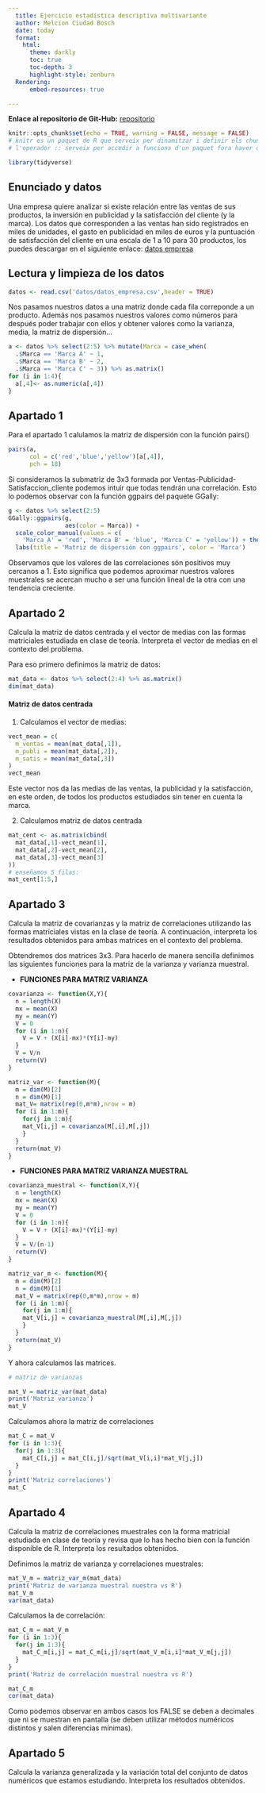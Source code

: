 ```yaml
---
  title: Ejercicio estadística descriptiva multivariante
  author: Melcion Ciudad Bosch
  date: today
  format:
    html:
      theme: darkly  
      toc: true
      toc-depth: 3
      highlight-style: zenburn
  Rendering:
      embed-resources: true 

---
```


**Enlace al repositorio de Git-Hub:** [repositorio](https://github.com/mcbosch/Analisis_empresa/tree/main)

```r
knitr::opts_chunk$set(echo = TRUE, warning = FALSE, message = FALSE)
# knitr es un paquet de R que serveix per dinamitzar i definir els chunks.
# l'operador :: serveix per accedir a funcions d'un paquet fora haver de carregar un paquet sencer. Aquest operador serveix per evitar problemes amb funcions de diferents paquets amb el mateix nom
```

```r
library(tidyverse)
```
## Enunciado y datos

Una empresa quiere analizar si existe relación entre las ventas de sus productos, la inversión en publicidad y la satisfacción del cliente (y la marca). Los datos que corresponden a las ventas han sido registrados en miles de unidades, el gasto en publicidad en miles de euros y la puntuación de satisfacción del cliente en una escala de 1 a 10 para 30 productos, los puedes descargar en el siguiente enlace: [datos empresa](https://github.com/igmuib/Practica_AD/blob/main/datos_empresa.csv)

## Lectura y limpieza de los datos

```r
datos <- read.csv('datos/datos_empresa.csv',header = TRUE)
```
Nos pasamos nuestros datos a una matriz donde cada fila correponde a un producto. Además nos pasamos nuestros valores como números para después poder trabajar con ellos y obtener valores como la varianza, media, la matriz de dispersión...

```r
a <- datos %>% select(2:5) %>% mutate(Marca = case_when(
  .$Marca == 'Marca A' ~ 1,
  .$Marca == 'Marca B' ~ 2,
  .$Marca == 'Marca C' ~ 3)) %>% as.matrix()
for (i in 1:4){
  a[,4]<- as.numeric(a[,4])
}
```


## Apartado 1

Para el apartado 1 calulamos la matriz de dispersión con la función pairs()

```r
pairs(a,
      col = c('red','blue','yellow')[a[,4]],
      pch = 18)
```

Si consideramos la submatriz de 3x3 formada por Ventas-Publicidad-Satisfaccion_cliente podemos intuir que todas tendrán una correlación. Esto lo podemos observar con la función ggpairs del paquete GGally:

```r
g <- datos %>% select(2:5)
GGally::ggpairs(g,
                aes(color = Marca)) + 
  scale_color_manual(values = c(
    'Marca A' = 'red', 'Marca B' = 'blue', 'Marca C' = 'yellow')) + theme_minimal() +
  labs(title = 'Matriz de dispersión con ggpairs', color = 'Marca')
```
Observamos que los valores de las correlaciones són positivos muy cercanos a 1. Esto significa que podemos aproximar nuestros valores muestrales se acercan mucho a ser una función lineal de la otra con una tendencia creciente.

## Apartado 2

Calcula la matriz de datos centrada y el vector de medias con las formas matriciales estudiada en clase de teoría. Interpreta el vector de medias en el contexto del problema.

Para eso primero definimos la matriz de datos:

```r
mat_data <- datos %>% select(2:4) %>% as.matrix()
dim(mat_data)
```

#### Matriz de datos centrada

  1.  Calculamos el vector de medias:

```r
vect_mean = c(
  m_ventas = mean(mat_data[,1]),
  m_publi = mean(mat_data[,2]),
  m_satis = mean(mat_data[,3])
)
vect_mean
```

Este vector nos da las medias de las ventas, la publicidad y la satisfacción, en este orden, de todos los productos estudiados sin tener en cuenta la marca.

  2. Calculamos matriz de datos centrada
  
```r
mat_cent <- as.matrix(cbind(
  mat_data[,1]-vect_mean[1],
  mat_data[,2]-vect_mean[2],
  mat_data[,3]-vect_mean[3]
))
# enseñamos 5 filas:
mat_cent[1:5,]
```
  
## Apartado 3

Calcula la matriz de covarianzas y la matriz de correlaciones utilizando las formas matriciales vistas en la clase de teoría. A continuación, interpreta los resultados obtenidos para ambas matrices en el contexto del problema.

Obtendremos dos matrices 3x3. Para hacerlo de manera sencilla definimos las siguientes funciones para la matriz de la varianza y varianza muestral.

  - **FUNCIONES PARA MATRIZ VARIANZA**
```r
covarianza <- function(X,Y){
  n = length(X)
  mx = mean(X)
  my = mean(Y)
  V = 0
  for (i in 1:n){
    V = V + (X[i]-mx)*(Y[i]-my)
  }
  V = V/n
  return(V)
}

matriz_var <- function(M){
  m = dim(M)[2]
  n = dim(M)[1]
  mat_V= matrix(rep(0,m*m),nrow = m)
  for (i in 1:m){
    for(j in 1:m){
    mat_V[i,j] = covarianza(M[,i],M[,j])
    }
  }
  return(mat_V)
}
```

  - **FUNCIONES PARA MATRIZ VARIANZA MUESTRAL**
```r
covarianza_muestral <- function(X,Y){
  n = length(X)
  mx = mean(X)
  my = mean(Y)
  V = 0
  for (i in 1:n){
    V = V + (X[i]-mx)*(Y[i]-my)
  }
  V = V/(n-1)
  return(V)
}

matriz_var_m <- function(M){
  m = dim(M)[2]
  n = dim(M)[1]
  mat_V = matrix(rep(0,m*m),nrow = m)
  for (i in 1:m){
    for(j in 1:m){
    mat_V[i,j] = covarianza_muestral(M[,i],M[,j])
    }
  }
  return(mat_V)
}
```

Y ahora calculamos las matrices.
```r
# matriz de varianzas

mat_V = matriz_var(mat_data)
print('Matriz varianza')
mat_V
```
Calculamos ahora la matriz de correlaciones

```r
mat_C = mat_V
for (i in 1:3){
  for(j in 1:3){
    mat_C[i,j] = mat_C[i,j]/sqrt(mat_V[i,i]*mat_V[j,j])
  }
}
print('Matriz correlaciones')
mat_C

```

## Apartado 4

Calcula la matriz de correlaciones muestrales con la forma matricial estudiada en clase de teoría y revisa que lo has hecho bien con la función disponible de R. Interpreta los resultados obtenidos.


Definimos la matriz de varianza y correlaciones muestrales:

```r
mat_V_m = matriz_var_m(mat_data)
print('Matriz de varianza muestral nuestra vs R')
mat_V_m
var(mat_data)
```
Calculamos la de correlación:
```r
mat_C_m = mat_V_m
for (i in 1:3){
  for(j in 1:3){
    mat_C_m[i,j] = mat_C_m[i,j]/sqrt(mat_V_m[i,i]*mat_V_m[j,j])
  }
}
print('Matriz de correlación muestral nuestra vs R')

mat_C_m
cor(mat_data)

```

Como podemos observar en ambos casos los FALSE se deben a decimales que ni se muestran en pantalla (se deben utilizar métodos numéricos distintos y salen diferencias mínimas).



## Apartado 5

Calcula la varianza generalizada y la variación total del conjunto de datos numéricos que estamos estudiando. Interpreta los resultados obtenidos.


